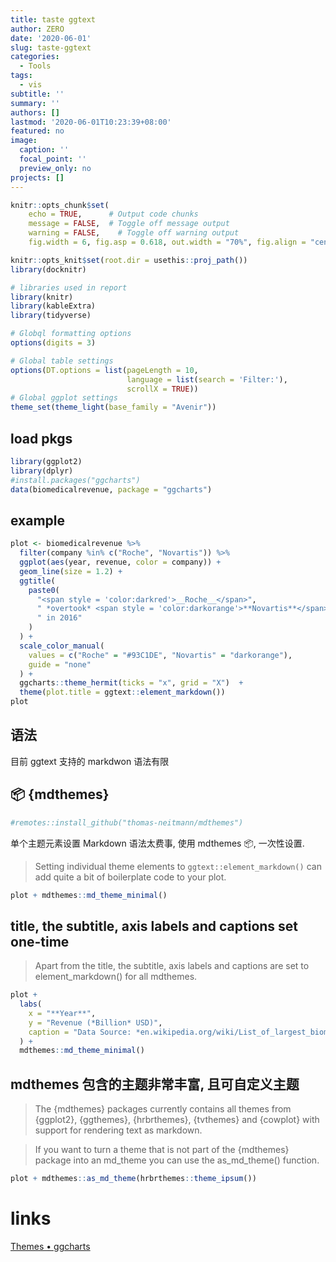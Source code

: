 ```yaml
---
title: taste ggtext
author: ZERO
date: '2020-06-01'
slug: taste-ggtext
categories:
  - Tools
tags:
  - vis
subtitle: ''
summary: ''
authors: []
lastmod: '2020-06-01T10:23:39+08:00'
featured: no
image:
  caption: ''
  focal_point: ''
  preview_only: no
projects: []
---
```




```r
knitr::opts_chunk$set(
    echo = TRUE,      # Output code chunks
    message = FALSE,  # Toggle off message output 
    warning = FALSE,    # Toggle off warning output
    fig.width = 6, fig.asp = 0.618, out.width = "70%", fig.align = "center") 

knitr::opts_knit$set(root.dir = usethis::proj_path())
library(docknitr)

# libraries used in report
library(knitr)
library(kableExtra)
library(tidyverse)

# Globql formatting options
options(digits = 3)

# Global table settings 
options(DT.options = list(pageLength = 10, 
                          language = list(search = 'Filter:'), 
                          scrollX = TRUE))
# Global ggplot settings
theme_set(theme_light(base_family = "Avenir"))
```

## load pkgs
```r
library(ggplot2)
library(dplyr)
#install.packages("ggcharts")
data(biomedicalrevenue, package = "ggcharts")
```


## example
```r
plot <- biomedicalrevenue %>%
  filter(company %in% c("Roche", "Novartis")) %>%
  ggplot(aes(year, revenue, color = company)) +
  geom_line(size = 1.2) +
  ggtitle(
    paste0(
      "<span style = 'color:darkred'>__Roche__</span>",
      " *overtook* <span style = 'color:darkorange'>**Novartis**</span>",
      " in 2016"
    )
  ) +
  scale_color_manual(
    values = c("Roche" = "#93C1DE", "Novartis" = "darkorange"),
    guide = "none"
  ) +
  ggcharts::theme_hermit(ticks = "x", grid = "X")  +
  theme(plot.title = ggtext::element_markdown())
plot
```

## 语法

目前 ggtext 支持的 markdwon 语法有限


## 📦 {mdthemes}

```r
#remotes::install_github("thomas-neitmann/mdthemes")
```

单个主题元素设置 Markdown 语法太费事,  使用 mdthemes 📦, 一次性设置.

> Setting individual theme elements to `ggtext::element_markdown()` can add quite a bit of boilerplate code to your plot.

```r
plot + mdthemes::md_theme_minimal()
```

## title, the subtitle, axis labels and captions set one-time

> Apart from the title, the subtitle, axis labels and captions are set to element_markdown() for all mdthemes.


```r
plot +
  labs(
    x = "**Year**",
    y = "Revenue (*Billion* USD)",
    caption = "Data Source: *en.wikipedia.org/wiki/List_of_largest_biomedical_companies_by_revenue*"
  ) +
  mdthemes::md_theme_minimal()
```

## mdthemes 包含的主题非常丰富, 且可自定义主题

> The {mdthemes} packages currently contains all themes from {ggplot2}, {ggthemes}, {hrbrthemes}, {tvthemes} and {cowplot} with support for rendering text as markdown.

> If you want to turn a theme that is not part of the {mdthemes} package into an md_theme you can use the as_md_theme() function.


```r
plot + mdthemes::as_md_theme(hrbrthemes::theme_ipsum()) 
```



# links

[Themes • ggcharts](https://thomas-neitmann.github.io/ggcharts/articles/themes.html)
